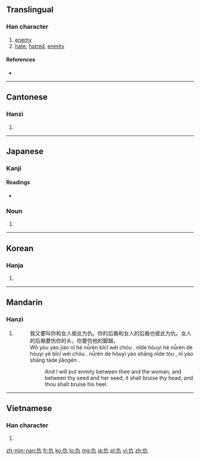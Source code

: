 {{also|讐}}
==Translingual==

===Han character===
{{Han char|rn=9|rad=人|as=02|sn=4|four=2421<sub>7</sub>|canj=人大弓 (OKN)|ids=⿰[[亻]][[九]]}}

# [[enemy]]
# [[hate]], [[hatred]], [[enmity]]

====References====
* {{Han ref|kx=0091.150|dkj=00355|dj=0193.070|hdz=10109.030|uh=4EC7|ud=20167|bh=A4B3|bd=42163}}

----

==Cantonese==

===Hanzi===
{{yue-hanzi|jyut=|y=chau4, kau4 sau4}}

# {{defn|lang=yue|sort=人02}}

----

==Japanese==
{{ja-see-also|-仇}}

===Kanji===
{{ja-kanji|grade=|rs=人02}}

====Readings====
* {{ja-readings|on=[[きゅう]] (kyū), [[ぐ]] (gu)|kun=[[あだ]] (ada), [[かたき]] (kataki)}}

===Noun===
{{ja-noun|k|hira=かたき|rom=kataki}} 

# {{alternative form of|敵|lang=ja}}

----

==Korean==

===Hanja===
{{ko-hanja|hangeul=구|rv=gu|mr=ku}}

# {{defn|lang=ko|sort=人02}}

----

==Mandarin==

===Hanzi===
{{cmn-hanzi|pin=[[chóu]] ([[chou2]]), [[qiú]] ([[qiu2]])|wg=ch'ou<sup>2</sup>, ch'iu<sup>2</sup>}}

# {{defn|lang=cmn|sort=人02}}
#: 我又要叫你和女人彼此为仇。你的后裔和女人的后裔也彼此为仇。女人的后裔要伤你的头，你要伤他的脚跟。
#: Wǒ yòu yào jiào nǐ hé nǚrén bǐcǐ wéi chóu . nǐde hòuyì hé nǚrén de hòuyì yĕ bǐcǐ wéi chóu . nǚrén de hòuyì yào shāng nǐde tóu , nǐ yào shāng tāde jiǎogēn . 
#:: And I will put enmity between thee and the woman, and between thy seed and her seed; it shall bruise thy head, and thou shalt bruise his heel. 

----

==Vietnamese==

===Han character===
{{vi-hantu|[[cừu]]|rs=人02}}

# {{defn|lang=vi|sort=人02}}

[[zh-min-nan:仇]]
[[fr:仇]]
[[ko:仇]]
[[lo:仇]]
[[mg:仇]]
[[ja:仇]]
[[pl:仇]]
[[vi:仇]]
[[zh:仇]]